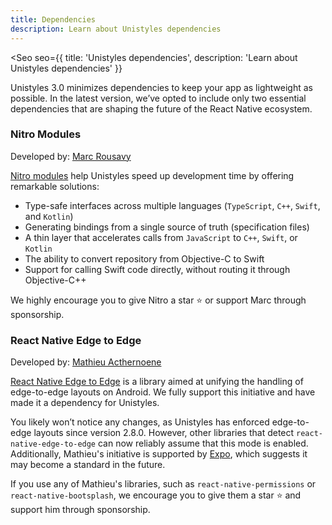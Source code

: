 ```yaml
---
title: Dependencies
description: Learn about Unistyles dependencies
---
```



<Seo
    seo={{
        title: 'Unistyles dependencies',
        description: 'Learn about Unistyles dependencies'
    }}
>

Unistyles 3.0 minimizes dependencies to keep your app as lightweight as possible.
In the latest version, we’ve opted to include only two essential dependencies that are shaping the future of the React Native ecosystem.

### Nitro Modules

Developed by: [Marc Rousavy](https://github.com/mrousavy)

[Nitro modules](https://nitro.margelo.com/) help Unistyles speed up development time by offering remarkable solutions:
- Type-safe interfaces across multiple languages (`TypeScript`, `C++`, `Swift`, and `Kotlin`)
- Generating bindings from a single source of truth (specification files)
- A thin layer that accelerates calls from `JavaScript` to `C++`, `Swift`, or `Kotlin`
- The ability to convert repository from Objective-C to Swift
- Support for calling Swift code directly, without routing it through Objective-C++

We highly encourage you to give Nitro a star ⭐ or support Marc through sponsorship.

### React Native Edge to Edge

Developed by: [Mathieu Acthernoene](https://github.com/zoontek)

[React Native Edge to Edge](https://github.com/zoontek/react-native-edge-to-edge) is a library aimed at unifying the handling of edge-to-edge layouts on Android.
We fully support this initiative and have made it a dependency for Unistyles.

You likely won’t notice any changes, as Unistyles has enforced edge-to-edge layouts since version 2.8.0. However, other libraries that detect `react-native-edge-to-edge` can now reliably assume that this mode is enabled.
Additionally, Mathieu's initiative is supported by [Expo](https://docs.expo.dev/), which suggests it may become a standard in the future.

If you use any of Mathieu's libraries, such as `react-native-permissions` or `react-native-bootsplash`, we encourage you to give them a star ⭐ and support him through sponsorship.

</Seo>
